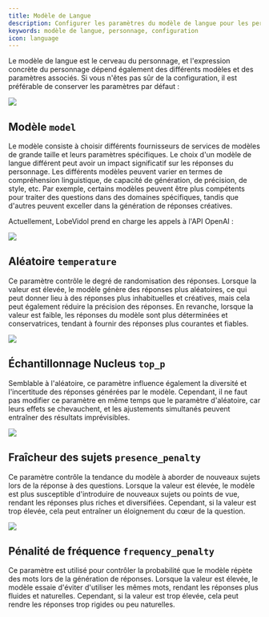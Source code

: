```yaml
---
title: Modèle de Langue
description: Configurer les paramètres du modèle de langue pour les personnages
keywords: modèle de langue, personnage, configuration
icon: language
---
```


Le modèle de langue est le cerveau du personnage, et l'expression concrète du personnage dépend également des différents modèles et des paramètres associés. Si vous n'êtes pas sûr de la configuration, il est préférable de conserver les paramètres par défaut :

<Frame>
  <img src="https://oss.vidol.chat/assets/b06dd07d8e75cbc2e64e2d0c445429c5.webp" />
</Frame>

## Modèle `model`

Le modèle consiste à choisir différents fournisseurs de services de modèles de grande taille et leurs paramètres spécifiques. Le choix d'un modèle de langue différent peut avoir un impact significatif sur les réponses du personnage. Les différents modèles peuvent varier en termes de compréhension linguistique, de capacité de génération, de précision, de style, etc. Par exemple, certains modèles peuvent être plus compétents pour traiter des questions dans des domaines spécifiques, tandis que d'autres peuvent exceller dans la génération de réponses créatives.

Actuellement, LobeVidol prend en charge les appels à l'API OpenAI :

<Frame>
  <img src="https://oss.vidol.chat/assets/9af319fc4c0efadfa618717f0b288efb.webp" />
</Frame>

## Aléatoire `temperature`

Ce paramètre contrôle le degré de randomisation des réponses. Lorsque la valeur est élevée, le modèle génère des réponses plus aléatoires, ce qui peut donner lieu à des réponses plus inhabituelles et créatives, mais cela peut également réduire la précision des réponses. En revanche, lorsque la valeur est faible, les réponses du modèle sont plus déterminées et conservatrices, tendant à fournir des réponses plus courantes et fiables.

<Frame>
  <img src="https://oss.vidol.chat/assets/6b77fecaccb3197109f2452be32296ec.webp" />
</Frame>

## Échantillonnage Nucleus `top_p`

Semblable à l'aléatoire, ce paramètre influence également la diversité et l'incertitude des réponses générées par le modèle. Cependant, il ne faut pas modifier ce paramètre en même temps que le paramètre d'aléatoire, car leurs effets se chevauchent, et les ajustements simultanés peuvent entraîner des résultats imprévisibles.

<Frame>
  <img src="https://oss.vidol.chat/assets/08745c737fed9b2aa0cba328a991872a.webp" />
</Frame>

## Fraîcheur des sujets `presence_penalty`

Ce paramètre contrôle la tendance du modèle à aborder de nouveaux sujets lors de la réponse à des questions. Lorsque la valeur est élevée, le modèle est plus susceptible d'introduire de nouveaux sujets ou points de vue, rendant les réponses plus riches et diversifiées. Cependant, si la valeur est trop élevée, cela peut entraîner un éloignement du cœur de la question.

<Frame>
  <img src="https://oss.vidol.chat/assets/e0db6bf8da7992325748741eb12db0df.webp" />
</Frame>

## Pénalité de fréquence `frequency_penalty`

Ce paramètre est utilisé pour contrôler la probabilité que le modèle répète des mots lors de la génération de réponses. Lorsque la valeur est élevée, le modèle essaie d'éviter d'utiliser les mêmes mots, rendant les réponses plus fluides et naturelles. Cependant, si la valeur est trop élevée, cela peut rendre les réponses trop rigides ou peu naturelles.

